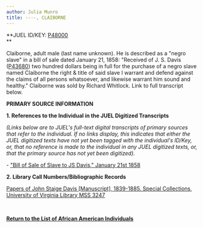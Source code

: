 ```yaml
---
author: Julia Munro
title: ----, CLAIBORNE
---
```

**JUEL ID/KEY: [P48000](http://juel.iath.virginia.edu/public_person?person=48000 "P48000")  
**

Claiborne, adult male (last name unknown). He is described as a "negro slave" in a bill of sale dated January 21, 1858: "Received of J. S. Davis ([P43680](http://juel.iath.virginia.edu/public_person?person=P43680)) two hundred dollars being in full for the purchase of a negro slave named Claiborne[](http://juel.iath.virginia.edu/public_person?person=P) the right & title of said slave I warrant and defend against the claims of all persons whatsoever, and likewise warrant him sound and healthy." Claiborne was sold by Richard Whitlock. Link to full transcript below.

**PRIMARY SOURCE INFORMATION** 

**1\. References to the Individual in the JUEL Digitized Transcripts**

_(Links below are to JUEL's full-text digital transcripts of primary sources that refer to the individual. If no links display, this indicates that either the JUEL digitized texts have not yet been tagged with the individual's ID/Key, or, that no reference is made to the individual in any JUEL digitized texts, or, that the primary source has not yet been digitized)._   

\- ["Bill of Sale of Slave to JS Davis," January 21st 1858](http://juel.iath.virginia.edu/node/343?doc=/juel_display/Cadavers/JSDavis_1858_01_21 "Bill of Sale of Claiborne 1858")

**2\. Library Call Numbers/Bibliographic Records**

[Papers of John Staige Davis \[Manuscript\], 1839-1885. Special Collections, University of Virginia Library MSS 3247](https://search.lib.virginia.edu/catalog/u3929949 "John Staige Davis Papers")  
[](http://search.lib.virginia.edu/catalog/u6607353 "Proctor's Daybook")

 [](http://search.lib.virginia.edu/catalog/u6371432)

**[Return to the List of African American Individuals](http://juel.iath.virginia.edu/node/367 "Return to the List of African-American Individuals")**

 **[](http://search.lib.virginia.edu/catalog/u6371432)**